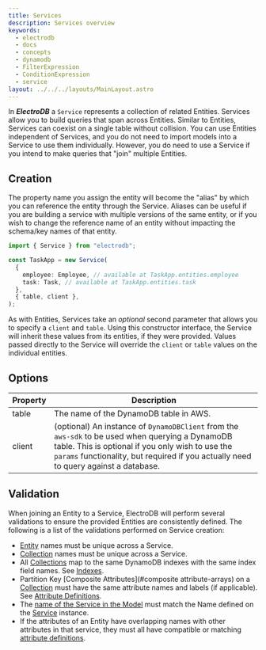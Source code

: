 ```yaml
---
title: Services
description: Services overview
keywords:
  - electrodb
  - docs
  - concepts
  - dynamodb
  - FilterExpression
  - ConditionExpression
  - service
layout: ../../../layouts/MainLayout.astro
---
```


In **_ElectroDB_** a `Service` represents a collection of related Entities. Services allow you to build queries that span across Entities. Similar to Entities, Services can coexist on a single table without collision. You can use Entities independent of Services, and you do not need to import models into a Service to use them individually. However, you do need to use a Service if you intend to make queries that "join" multiple Entities.

## Creation

The property name you assign the entity will become the "alias" by which you can reference the entity through the Service. Aliases can be useful if you are building a service with multiple versions of the same entity, or if you wish to change the reference name of an entity without impacting the schema/key names of that entity.

```typescript
import { Service } from "electrodb";

const TaskApp = new Service(
  {
    employee: Employee, // available at TaskApp.entities.employee
    task: Task, // available at TaskApp.entities.task
  },
  { table, client },
);
```

As with Entities, Services take an _optional_ second parameter that allows you to specify a `client` and `table`. Using this constructor interface, the Service will inherit these values from its entities, if they were provided. Values passed directly to the Service will override the `client` or `table` values on the individual entities.

## Options

| Property | Description                                                                                                                                                                                                                              |
| -------- | ---------------------------------------------------------------------------------------------------------------------------------------------------------------------------------------------------------------------------------------- |
| table    | The name of the DynamoDB table in AWS.                                                                                                                                                                                                   |
| client   | (optional) An instance of `DynamoDBClient` from the `aws-sdk` to be used when querying a DynamoDB table. This is optional if you only wish to use the `params` functionality, but required if you actually need to query against a database. |

## Validation

When joining an Entity to a Service, ElectroDB will perform several validations to ensure the provided Entities are consistently defined. The following is a list of the validations performed on Service creation:

- [Entity](/en/modeling/entities) names must be unique across a Service.
- [Collection](/en/modeling/collections) names must be unique across a Service.
- All [Collections](/en/modeling/collections) map to the same DynamoDB indexes with the same index field names. See [Indexes](/en/modeling/indexes).
- Partition Key [Composite Attributes](#composite attribute-arrays) on a [Collection](/en/modeling/collections) must have the same attribute names and labels (if applicable). See [Attribute Definitions](/en/modeling/attributes#attribute-definition).
- The [name of the Service in the Model](/en/modeling/entity#entity-definition-schema) must match the Name defined on the [Service](/en/modeling/services) instance.
- If the attributes of an Entity have overlapping names with other attributes in that service, they must all have compatible or matching [attribute definitions](/en/modeling/attributes#attribute-definition).
